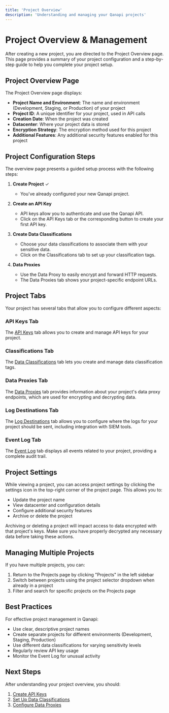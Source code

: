 ```yaml
---
title: 'Project Overview'
description: 'Understanding and managing your Qanapi projects'
---
```


# Project Overview & Management

After creating a new project, you are directed to the Project Overview page. This page provides a summary of your project configuration and a step-by-step guide to help you complete your project setup.

## Project Overview Page

The Project Overview page displays:

- **Project Name and Environment**: The name and environment (Development, Staging, or Production) of your project
- **Project ID**: A unique identifier for your project, used in API calls
- **Creation Date**: When the project was created
- **Datacenter**: Where your project data is stored
- **Encryption Strategy**: The encryption method used for this project
- **Additional Features**: Any additional security features enabled for this project

## Project Configuration Steps

The overview page presents a guided setup process with the following steps:

1. **Create Project** ✓
   - You've already configured your new Qanapi project.

2. **Create an API Key**
   - API keys allow you to authenticate and use the Qanapi API.
   - Click on the API Keys tab or the corresponding button to create your first API key.

3. **Create Data Classifications**
   - Choose your data classifications to associate them with your sensitive data.
   - Click on the Classifications tab to set up your classification tags.

4. **Data Proxies**
   - Use the Data Proxy to easily encrypt and forward HTTP requests.
   - The Data Proxies tab shows your project-specific endpoint URLs.

## Project Tabs

Your project has several tabs that allow you to configure different aspects:

### API Keys Tab

The [API Keys](/project-management/api-keys) tab allows you to create and manage API keys for your project.

### Classifications Tab

The [Data Classifications](/project-management/data-classifications) tab lets you create and manage data classification tags.

### Data Proxies Tab

The [Data Proxies](/api/data-proxies/overview) tab provides information about your project's data proxy endpoints, which are used for encrypting and decrypting data.

### Log Destinations Tab

The [Log Destinations](/administration/log-destinations) tab allows you to configure where the logs for your project should be sent, including integration with SIEM tools.

### Event Log Tab

The [Event Log](/administration/event-log) tab displays all events related to your project, providing a complete audit trail.

## Project Settings

While viewing a project, you can access project settings by clicking the settings icon in the top-right corner of the project page. This allows you to:

- Update the project name
- View datacenter and configuration details
- Configure additional security features
- Archive or delete the project

<Warning>
Archiving or deleting a project will impact access to data encrypted with that project's keys. Make sure you have properly decrypted any necessary data before taking these actions.
</Warning>

## Managing Multiple Projects

If you have multiple projects, you can:

1. Return to the Projects page by clicking "Projects" in the left sidebar
2. Switch between projects using the project selector dropdown when already in a project
3. Filter and search for specific projects on the Projects page

## Best Practices

For effective project management in Qanapi:

- Use clear, descriptive project names
- Create separate projects for different environments (Development, Staging, Production)
- Use different data classifications for varying sensitivity levels
- Regularly review API key usage
- Monitor the Event Log for unusual activity

## Next Steps

After understanding your project overview, you should:

1. [Create API Keys](/project-management/api-keys)
2. [Set Up Data Classifications](/project-management/data-classifications)
3. [Configure Data Proxies](/api/data-proxies/overview)
